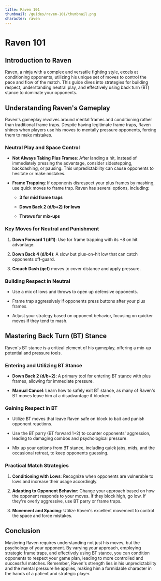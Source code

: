 ```yaml
---
title: Raven 101
thumbnail: /guides/raven-101/thumbnail.png
character: raven
---
```

# Raven 101

## **Introduction to Raven**

Raven, a ninja with a complex and versatile fighting style, excels at conditioning opponents, utilizing his unique set of moves to control the pace and flow of the match. This guide dives into strategies for building respect, understanding neutral play, and effectively using back turn (BT) stance to dominate your opponents.

## **Understanding Raven's Gameplay**

Raven's gameplay revolves around mental frames and conditioning rather than traditional frame traps. Despite having legitimate frame traps, Raven shines when players use his moves to mentally pressure opponents, forcing them to make mistakes.

### **Neutral Play and Space Control**

* **Not Always Taking Plus Frames**: After landing a hit, instead of immediately pressing the advantage, consider sidestepping, backdashing, or pausing. This unpredictability can cause opponents to hesitate or make mistakes.

* **Frame Trapping**: If opponents disrespect your plus frames by mashing, use quick moves to frame trap. Raven has several options, including:

  * **3 for mid frame traps**

  * **Down Back 2 (d/b+2) for lows**

  * **Throws for mix-ups**

### **Key Moves for Neutral and Punishment**

1. **Down Forward 1 (df1)**: Use for frame trapping with its +8 on hit advantage.

2. **Down Back 4 (d/b4)**: A slow but plus-on-hit low that can catch opponents off-guard.

3. **Crouch Dash (qcf)** moves to cover distance and apply pressure.

### **Building Respect in Neutral**

* Use a mix of lows and throws to open up defensive opponents.

* Frame trap aggressively if opponents press buttons after your plus frames.

* Adjust your strategy based on opponent behavior, focusing on quicker moves if they tend to mash.

## **Mastering Back Turn (BT) Stance**

Raven's BT stance is a critical element of his gameplay, offering a mix-up potential and pressure tools.

### **Entering and Utilizing BT Stance**

* **Down Back 2 (d/b+2)**: A primary tool for entering BT stance with plus frames, allowing for immediate pressure.

* **Manual Cancel**: Learn how to safely exit BT stance, as many of Raven's BT moves leave him at a disadvantage if blocked.

### **Gaining Respect in BT**

* Utilize BT moves that leave Raven safe on block to bait and punish opponent reactions.

* Use the BT parry (BT forward 1+2) to counter opponents' aggression, leading to damaging combos and psychological pressure.

* Mix up your options from BT stance, including quick jabs, mids, and the occasional retreat, to keep opponents guessing.

### **Practical Match Strategies**

1. **Conditioning with Lows**: Recognize when opponents are vulnerable to lows and increase their usage accordingly.

2. **Adapting to Opponent Behavior**: Change your approach based on how the opponent responds to your moves. If they block high, go low. If they're overly aggressive, use BT parry or frame traps.

3. **Movement and Spacing**: Utilize Raven's excellent movement to control the space and force mistakes.

## **Conclusion**

Mastering Raven requires understanding not just his moves, but the psychology of your opponent. By varying your approach, employing strategic frame traps, and effectively using BT stance, you can condition opponents to respect your game plan, leading to more controlled and successful matches. Remember, Raven's strength lies in his unpredictability and the mental pressure he applies, making him a formidable character in the hands of a patient and strategic player.
